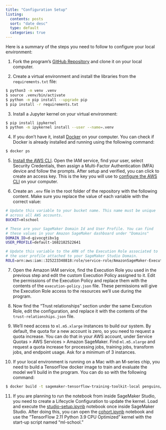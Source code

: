 ```yaml
---
title: "Configuration Setup"
listing:
  contents: posts
  sort: "date desc"
  type: default
  categories: true
---
```


Here is a summary of the steps you need to follow to configure your local environment:

1. Fork the program's [GitHub Repository](https://github.com/svpino/ml.school) and clone it on your local computer.

2. Create a virtual environment and install the libraries from the `requirements.txt` file:

```bash
$ python3 -m venv .venv
$ source .venv/bin/activate
$ python -m pip install --upgrade pip
$ pip install -r requirements.txt
```
 
3. Install a Jupyter kernel on your virtual environment:

```bash
$ pip install ipykernel
$ python -m ipykernel install --user --name=.venv
```
   
4. If you don't have it, install [Docker](https://docs.docker.com/) on your computer. You can check if Docker is already installed and running using the following command:

```bash
$ docker ps
```

5. [Install the AWS CLI](https://docs.aws.amazon.com/cli/latest/userguide/getting-started-install.html). Open the IAM service, find your user, select Security Credentials, then assign a Multi-Factor Authentication (MFA) device and follow the prompts. After setup and verified, you can click to create an access key. This is the key you will use to [configure the AWS CLI](https://docs.aws.amazon.com/cli/latest/userguide/cli-configure-files.html) on your computer.

6. Create an `.env` file in the root folder of the repository with the following content. Make sure you replace the value of each variable with the correct value:

```bash
# Update this variable to your bucket name. This name must be unique 
# across all AWS accounts.
BUCKET=mlschool

# These are your SageMaker Domain Id and User Profile. You can find
# these values in your Amazon SageMaker dashboard under "Domains"
DOMAIN_ID=d-givocgtibv1g
USER_PROFILE=default-1682182522641

# Update this variable to the ARN of the Execution Role associated to 
# the user profile attached to your SageMaker Studio Domain.
ROLE=arn:aws:iam::325223348818:role/service-role/AmazonSageMaker-ExecutionRole-20230312T160501
```
7. Open the Amazon IAM service, find the Execution Role you used in the previous step and edit the custom Execution Policy assigned to it. Edit the permissions of the Execution Policy and replace them with the contents of the `execution-policy.json` file. These permissions will give the Execution Role access to the resources we'll use during the program.

8. Now find the "Trust relationships" section under the same Execution Role, edit the configuration, and replace it with the contents of the `trust-relationships.json` file.

9. We'll need access to `ml.m5.xlarge` instances to build our system. By default, the quota for a new account is zero, so you need to request a quota increase. You can do that in your AWS account, under Service Quotas > AWS Services > Amazon SageMaker. Find `ml.m5.xlarge` and request a quota increase for processing jobs, training jobs, transform jobs, and endpoint usage. Ask for a minimum of 3 instances.

10. If your local environment is running on a Mac with an M-series chip, you need to build a TensorFlow docker image to train and evaluate the model we'll build in the program. You can do so with the following command:

```bash
$ docker build -t sagemaker-tensorflow-training-toolkit-local penguins/container/.
```

11. If you are planning to run the notebook from inside SageMaker Studio, you need to create a Lifecycle Configuration to update the kernel. Load and execute the [studio-setup.ipynb](penguins/studio-setup.ipynb) notebook once inside SageMaker Studio. After doing this, you can open the [cohort.ipynb](penguins/cohort.ipynb) notebook and use the "TensorFlow 2.11 Python 3.9 CPU Optimized" kernel with the start-up script named "ml-school."

